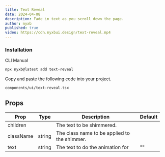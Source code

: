 ```yaml
---
title: Text Reveal 
date: 2024-04-08
description: Fade in text as you scroll down the page.
author: nyxb
published: true
video: https://cdn.nyxbui.design/text-reveal.mp4
---
```


<ComponentPreview name="text-reveal-demo" />


### Installation

<Tabs defaultValue="cli">

<TabsList>
  <TabsTrigger value="cli">CLI</TabsTrigger>
  <TabsTrigger value="manual">Manual</TabsTrigger>
</TabsList>
<TabsContent value="cli">

```bash
npx nyxb@latest add text-reveal
```

</TabsContent>

<TabsContent value="manual">

<Steps>

Copy and paste the following code into your project.

```text
components/ui/text-reveal.tsx
```

<ComponentSource name="text-reveal" />

</Steps>

</TabsContent>

</Tabs>

## Props

| Prop         | Type   | Description                                  | Default |
| ------------ | ------ | -------------------------------------------- | ------- |
| children     |        | The text to be shimmered.                    |         |
| className    | string | The class name to be applied to the shimmer. |         |
| text         | string | The text to do the animation for             | ""      |

